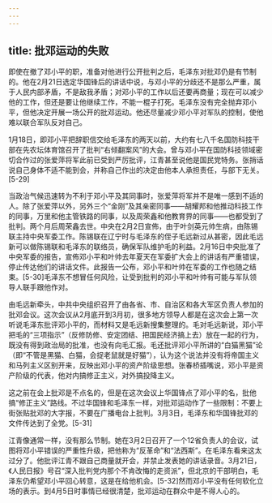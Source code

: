 ```yaml
---
---
---
```

title: 批邓运动的失败
---



即使在撤了邓小平的职，准备对他进行公开批判之后，毛泽东对批邓仍是有节制的。他在2月21日选定华国锋后的讲话中说，与邓小平的分歧还不是那么严重，属于人民内部矛盾，不是敌我矛盾；对邓小平的工作以后还要再商量；现在可以减少他的工作，但还是要让他继续工作，不能一棍子打死。毛泽东没有完全抛弃邓小平，但他决定开展一场公开的批邓运动。他还尽量减少邓小平对军队的控制，使他难以联合军队反对自己。

1月18日，即邓小平把辞职信交给毛泽东的两天以前，大约有七八千名国防科技干部在先农坛体育馆召开了批判“右倾翻案风”的大会。曾与邓小平在国防科技领域密切合作过的张爱萍将军此前已受到严厉批评，江青甚至说他是国民党特务。张捎话说自己身体不适不能到会，并称自己作出的决定由他本人承担责任，与部下无关。[5-29]

当政治气候迅速转为不利于邓小平及其同事时，张爱萍将军并不是唯一感到不适的人。除了张爱萍以外，另外三个“金刚”及其亲密同事——胡耀邦和他推动科技工作的同事，万里和他主管铁路的同事，以及周荣鑫和他教育界的同事——也都受到了批判。两个月后周荣鑫去世。中央在2月2日宣佈，由于叶剑英元帅生病，由陈锡联主持中央军委工作。陈锡联在辽宁时与毛泽东的侄子毛远新过从甚密，因此毛远新可以做陈锡联和毛泽东的联络员，确保军队维护毛的利益。2月16日中央批准了中央军委的报告，宣佈邓小平和叶帅去年夏天在军委扩大会上的讲话有严重错误，停止传达他们的讲话文件。此报告一公布，邓小平和叶帅在军委的工作也随之结束。[5-30]毛泽东不想冒任何风险，让受到批判的邓小平和叶帅有可能与军队领导人联手跟他作对。

由毛远新牵头，中共中央组织召开了由各省、市、自治区和各大军区负责人参加的批邓会议。这次会议从2月底开到3月初，很多地方领导人都是在这次会上第一次听说毛泽东批评邓小平的，而材料又是毛远新搜集整理的。毛对毛远新说，邓小平把毛的“三项指示”（反修防修、安定团结、把国民经济搞上去）放在一起的行为，既没有得到政治局的批准，也没有向毛汇报。毛还批评邓小平所讲的“白猫黑猫”论（即“不管是黑猫、白猫，会捉老鼠就是好猫”），认为这个说法并没有将帝国主义和马列主义区别开来，反映出邓小平的资产阶级思想。张春桥插嘴说，邓小平是资产阶级的代表，他对内搞修正主义，对外搞投降主义。

这之前在会上批邓是不点名的，但是在这次会议上华国锋点了邓小平的名，批他搞“修正主义”路线。不过华国锋和毛泽东一样，对批邓运动作了一些限制：不要上街张贴批邓的大字报，不要在广播电台上批判。3月3日，毛泽东和华国锋批邓的文件传达到了全党。[5-31]

江青像通常一样，没有那么节制。她在3月2日召开了一个12省负责人的会议，试图将邓小平错误的严重性升级，把他称为“反革命”和“法西斯”。在毛泽东看来这太过分了。他批评江青不跟自己商量就开会，并禁止发表她的讲话录音。3月21日，《人民日报》号召“深入批判党内那个不肯改悔的走资派”，但北京的干部明白，毛泽东仍希望邓小平回心转意，这是在给他机会。[5-32]然而邓小平没有任何软化立场的表示。到4月5日时事情已经很清楚，批邓运动在群众中是不得人心的。